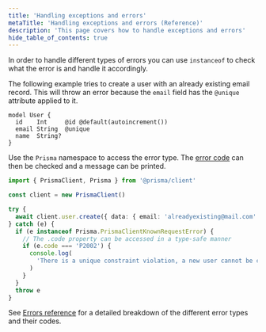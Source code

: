 ```yaml
---
title: 'Handling exceptions and errors'
metaTitle: 'Handling exceptions and errors (Reference)'
description: 'This page covers how to handle exceptions and errors'
hide_table_of_contents: true
---
```

<head>
    <title>{frontMatter.metaTitle}</title>
</head>

<TopBlock>

In order to handle different types of errors you can use `instanceof` to check what the error is and handle it accordingly.

The following example tries to create a user with an already existing email record. This will throw an error because the `email` field has the `@unique` attribute applied to it.

```prisma file=schema.prisma showLineNumbers
model User {
  id    Int     @id @default(autoincrement())
  email String  @unique
  name  String?
}
```

Use the `Prisma` namespace to access the error type. The [error code](/orm/reference/error-reference#error-codes) can then be checked and a message can be printed.

```ts
import { PrismaClient, Prisma } from '@prisma/client'

const client = new PrismaClient()

try {
  await client.user.create({ data: { email: 'alreadyexisting@mail.com' } })
} catch (e) {
  if (e instanceof Prisma.PrismaClientKnownRequestError) {
    // The .code property can be accessed in a type-safe manner
    if (e.code === 'P2002') {
      console.log(
        'There is a unique constraint violation, a new user cannot be created with this email'
      )
    }
  }
  throw e
}
```

See [Errors reference](/orm/reference/error-reference) for a detailed breakdown of the different error types and their codes.

</TopBlock>
